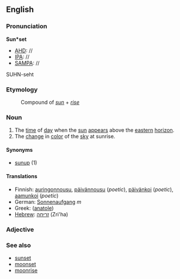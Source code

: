 ==English==

===Pronunciation===
'''Sun*set'''
*[[AHD]]: //
*[[IPA]]: //
*[[SAMPA]]: //
SUHN-seht

===Etymology===
:Compound of ''[[sun]]'' + ''[[rise]]''

===Noun===
#The [[time]] of [[day]] when the [[sun]] [[appear]]s above the [[eastern]] [[horizon]].
#The [[change]] in [[color]] of the [[sky]] at sunrise.

====Synonyms====
*[[sunup]] (1)

====Translations====

*Finnish: [[auringonnousu]], [[päivännousu]] (''poetic''), [[päivänkoi]] (''poetic''), [[aamunkoi]] (''poetic'')
*German: [[Sonnenaufgang]] ''m''
*Greek: ([[anatole]])
*[[Hebrew]]: [[זריחה]] (Zri'ha)

===Adjective===

===See also===
*[[sunset]]
*[[moonset]]
*[[moonrise]]